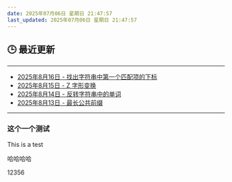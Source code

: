 ```yaml
---
date: 2025年07月06日 星期日 21:47:57
last_updated: 2025年07月06日 星期日 21:47:57
---
```


## 🕒 最近更新

---
- [2025年8月16日 - 找出字符串中第一个匹配项的下标](/blog/LeetCode28)
- [2025年8月15日 - Z 字形变换](/blog/LeetCode6)
- [2025年8月14日 - 反转字符串中的单词](/blog/LeetCode151)
- [2025年8月13日 - 最长公共前缀](/blog/LeetCode14)
---

<!-- 其他内容 -->


### 这个一个测试
This is a test

哈哈哈哈


12356
